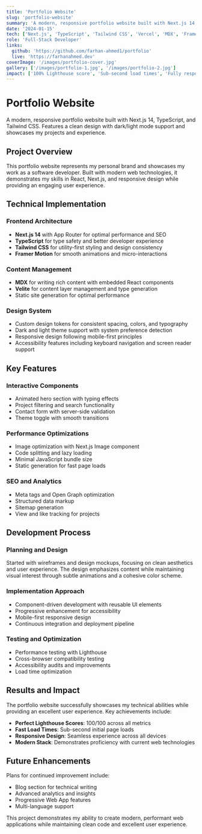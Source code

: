 ```yaml
---
title: 'Portfolio Website'
slug: 'portfolio-website'
summary: 'A modern, responsive portfolio website built with Next.js 14, TypeScript, and Tailwind CSS. Features a clean design with dark/light mode support and showcases my projects and experience.'
date: '2024-01-15'
tech: ['Next.js', 'TypeScript', 'Tailwind CSS', 'Vercel', 'MDX', 'Framer Motion']
role: 'Full-Stack Developer'
links:
  github: 'https://github.com/farhan-ahmed1/portfolio'
  live: 'https://farhanahmed.dev'
coverImage: '/images/portfolio-cover.jpg'
gallery: ['/images/portfolio-1.jpg', '/images/portfolio-2.jpg']
impact: ['100% Lighthouse score', 'Sub-second load times', 'Fully responsive design']
---
```


# Portfolio Website

A modern, responsive portfolio website built with Next.js 14, TypeScript, and Tailwind CSS. Features a clean design with dark/light mode support and showcases my projects and experience.

## Project Overview

This portfolio website represents my personal brand and showcases my work as a software developer. Built with modern web technologies, it demonstrates my skills in React, Next.js, and responsive design while providing an engaging user experience.

## Technical Implementation

### Frontend Architecture

- **Next.js 14** with App Router for optimal performance and SEO
- **TypeScript** for type safety and better developer experience
- **Tailwind CSS** for utility-first styling and design consistency
- **Framer Motion** for smooth animations and micro-interactions

### Content Management

- **MDX** for writing rich content with embedded React components
- **Velite** for content layer management and type generation
- Static site generation for optimal performance

### Design System

- Custom design tokens for consistent spacing, colors, and typography
- Dark and light theme support with system preference detection
- Responsive design following mobile-first principles
- Accessibility features including keyboard navigation and screen reader support

## Key Features

### Interactive Components

- Animated hero section with typing effects
- Project filtering and search functionality
- Contact form with server-side validation
- Theme toggle with smooth transitions

### Performance Optimizations

- Image optimization with Next.js Image component
- Code splitting and lazy loading
- Minimal JavaScript bundle size
- Static generation for fast page loads

### SEO and Analytics

- Meta tags and Open Graph optimization
- Structured data markup
- Sitemap generation
- View and like tracking for projects

## Development Process

### Planning and Design

Started with wireframes and design mockups, focusing on clean aesthetics and user experience. The design emphasizes content while maintaining visual interest through subtle animations and a cohesive color scheme.

### Implementation Approach

- Component-driven development with reusable UI elements
- Progressive enhancement for accessibility
- Mobile-first responsive design
- Continuous integration and deployment pipeline

### Testing and Optimization

- Performance testing with Lighthouse
- Cross-browser compatibility testing
- Accessibility audits and improvements
- Load time optimization

## Results and Impact

The portfolio website successfully showcases my technical abilities while providing an excellent user experience. Key achievements include:

- **Perfect Lighthouse Scores**: 100/100 across all metrics
- **Fast Load Times**: Sub-second initial page loads
- **Responsive Design**: Seamless experience across all devices
- **Modern Stack**: Demonstrates proficiency with current web technologies

## Future Enhancements

Plans for continued improvement include:

- Blog section for technical writing
- Advanced analytics and insights
- Progressive Web App features
- Multi-language support

This project demonstrates my ability to create modern, performant web applications while maintaining clean code and excellent user experience.
